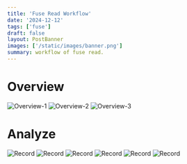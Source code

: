 ```yaml
---
title: 'Fuse Read Workflow'
date: '2024-12-12'
tags: ['fuse']
draft: false
layout: PostBanner
images: ['/static/images/banner.png']
summary: workflow of fuse read.
---
```


# Overview
![Overview-1](/static/images/fuse-read/image-0.png)
![Overview-2](/static/images/fuse-read/image-1.png)
![Overview-3](/static/images/fuse-read/image-2.png)

# Analyze
![Record](/static/images/fuse-read/image-3.png)
![Record](/static/images/fuse-read/image-4.png)
![Record](/static/images/fuse-read/image-5.png)
![Record](/static/images/fuse-read/image-6.png)
![Record](/static/images/fuse-read/image-7.png)
![Record](/static/images/fuse-read/image-8.png)
